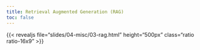 ```yaml
---
title: Retrieval Augmented Generation (RAG)
toc: false
---
```


:::{.column-page-inset-right}

{{< revealjs file="slides/04-misc/03-rag.html" height="500px" class="ratio ratio-16x9" >}}

:::
